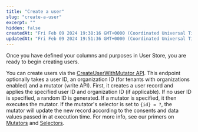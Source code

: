 ```yaml
---
title: "Create a user"
slug: "create-a-user"
excerpt: ""
hidden: false
createdAt: "Fri Feb 09 2024 19:38:16 GMT+0000 (Coordinated Universal Time)"
updatedAt: "Fri Feb 09 2024 19:51:36 GMT+0000 (Coordinated Universal Time)"
---
```


Once you have defined your <Glossary>column</Glossary>s and <Glossary>purpose</Glossary>s in User Store, you are ready to begin creating users.

You can create users via the [CreateUserWithMutator API](/docs/reference/userstore/api/users). This endpoint optionally takes a user ID, an organization ID (for tenants with organizations enabled) and a <Glossary>mutator</Glossary> (write API). First, it creates a user record and applies the specified user ID and organization ID (if applicable). If no user ID is specified, a random ID is generated. If a mutator is specified, it then executes the mutator. If the mutator's selector is set to `{id} = ?`, the mutator will update the new record according to the consents and data values passed in at execution time. For more info, see our primers on [Mutators](docs/guides/definitions/mutators-write-apis) and [Selectors](/docs/guides/definitions/selectors).
